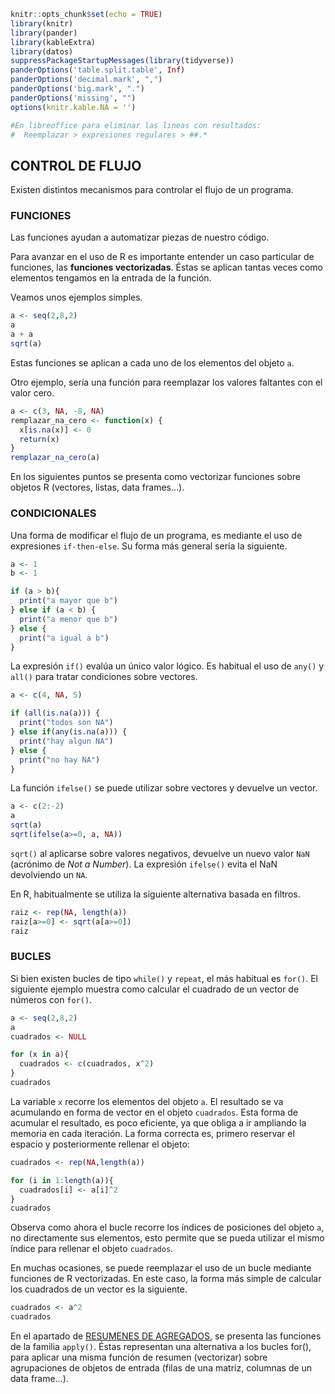 ```r
knitr::opts_chunk$set(echo = TRUE)
library(knitr)
library(pander)
library(kableExtra)
library(datos)
suppressPackageStartupMessages(library(tidyverse))
panderOptions('table.split.table', Inf)
panderOptions('decimal.mark', ",")
panderOptions('big.mark', ".")
panderOptions('missing', "")
options(knitr.kable.NA = '')

#En libreoffice para eliminar las lineas con resultados: 
#  Reemplazar > expresiones regulares > ##.*
```

## CONTROL DE FLUJO

Existen distintos mecanismos para controlar el flujo de un programa. 

### FUNCIONES

Las funciones ayudan a automatizar piezas de nuestro código. 

Para avanzar en el uso de R es importante entender un caso particular de funciones, las **funciones vectorizadas**. Éstas se aplican tantas veces como elementos tengamos en la entrada de la función. 

Veamos unos ejemplos simples.

```r
a <- seq(2,8,2)
a
a + a
sqrt(a)
```

Estas funciones se aplican a cada uno de los elementos del objeto `a`.

Otro ejemplo, sería una función para reemplazar los valores faltantes con el valor cero.

```r
a <- c(3, NA, -8, NA)
remplazar_na_cero <- function(x) {
  x[is.na(x)] <- 0
  return(x)
}
remplazar_na_cero(a)
```

En los siguientes puntos se presenta como vectorizar funciones sobre objetos R (vectores, listas, data frames...).  

### CONDICIONALES

Una forma de modificar el flujo de un programa, es mediante el uso de expresiones `if-then-else`. Su forma más general sería la siguiente.

```r
a <- 1
b <- 1

if (a > b){
  print("a mayor que b")
} else if (a < b) {
  print("a menor que b")
} else {
  print("a igual a b")
}
```

La expresión `if()` evalúa un único valor lógico. Es habitual el uso de `any()` y `all()` para tratar condiciones sobre vectores.

```r
a <- c(4, NA, 5) 

if (all(is.na(a))) {
  print("todos son NA")
} else if(any(is.na(a))) {
  print("hay algun NA")
} else {
  print("no hay NA")
}
```

La función `ifelse()` se puede utilizar sobre vectores y devuelve un vector.

```r
a <- c(2:-2)
a
sqrt(a)
sqrt(ifelse(a>=0, a, NA))
```

`sqrt()` al aplicarse sobre valores negativos, devuelve un nuevo valor `NaN` (acrónimo de *Not a Number*). La expresión `ifelse()` evita el NaN devolviendo un `NA`.

En R, habitualmente se utiliza la siguiente alternativa basada en filtros.

```r
raiz <- rep(NA, length(a))
raiz[a>=0] <- sqrt(a[a>=0])
raiz
```

### BUCLES

Si bien existen bucles de tipo `while()` y `repeat`, el más habitual es `for()`. 
El siguiente ejemplo muestra como calcular el cuadrado de un vector de números con `for()`.

```r
a <- seq(2,8,2)
a
cuadrados <- NULL

for (x in a){
  cuadrados <- c(cuadrados, x^2) 
}
cuadrados
```

La variable `x` recorre los elementos del objeto `a`. El resultado se va acumulando en forma de vector en el objeto `cuadrados`. 
Esta forma de acumular el resultado, es poco eficiente, ya que obliga a ir ampliando la memoria en cada iteración. La forma correcta es, primero reservar el espacio y posteriormente rellenar el objeto:

```r
cuadrados <- rep(NA,length(a))

for (i in 1:length(a)){
  cuadrados[i] <- a[i]^2
}
cuadrados
```

Observa como ahora el bucle recorre los índices de posiciones del objeto `a`, no directamente sus elementos, esto permite que se pueda utilizar el mismo índice para rellenar el objeto `cuadrados`.

En muchas ocasiones, se puede reemplazar el uso de un bucle mediante funciones de R vectorizadas. En este caso, la forma más simple de calcular los cuadrados de un vector es la siguiente.

```r
cuadrados <- a^2
cuadrados
```

En el apartado de [RESUMENES DE AGREGADOS](#resumenes-de-agregados), se presenta las funciones de la familia `apply()`. Éstas representan una alternativa a los bucles for(), para aplicar una misma función de resumen (vectorizar) sobre agrupaciones de objetos de entrada (filas de una matriz, columnas de un data frame...).

